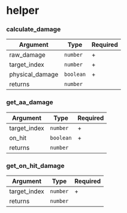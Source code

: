# helper

### calculate_damage

| Argument        | Type      | Required |
| --------------- | --------- | -------- |
| raw_damage      | `number`  | +        |
| target_index    | `number`  | +        |
| physical_damage | `boolean` | +        |
| returns         | `number`  |          |

### get_aa_damage

| Argument     | Type      | Required |
| ------------ | --------- | -------- |
| target_index | `number`  | +        |
| on_hit       | `boolean` | +        |
| returns      | `number`  |          |

### get_on_hit_damage

| Argument     | Type     | Required |
| ------------ | -------- | -------- |
| target_index | `number` | +        |
| returns      | `number` |          |
